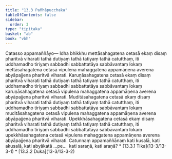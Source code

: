 ```yaml
---
title: "13.3 Pañhāpucchaka"
tableOfContents: false
sidebar:
  order: 3
type: "tipitaka"
basket: "ab"
book: "vbh"
---
```



<DynamicBreadcrumb />

<Division number="699" book="vbh" bookNo="30" page="296">

<Paragraph number="2026" book="vbh">
Catasso appamaññāyo—


</Paragraph>

<Paragraph number="2027" book="vbh">
Idha bhikkhu mettāsahagatena cetasā ekaṃ disaṃ pharitvā viharati tathā dutiyaṃ tathā tatiyaṃ tathā catutthaṃ, iti uddhamadho tiriyaṃ sabbadhi sabbattatāya sabbāvantaṃ lokaṃ mettāsahagatena cetasā vipulena mahaggatena appamāṇena averena abyāpajjena pharitvā viharati.


</Paragraph>

<Paragraph number="2028" book="vbh">
Karuṇāsahagatena cetasā ekaṃ disaṃ pharitvā viharati tathā dutiyaṃ tathā tatiyaṃ tathā catutthaṃ, iti uddhamadho tiriyaṃ sabbadhi sabbattatāya sabbāvantaṃ lokaṃ karuṇāsahagatena cetasā vipulena mahaggatena appamāṇena averena abyāpajjena pharitvā viharati.


</Paragraph>

<Paragraph number="2029" book="vbh">
Muditāsahagatena cetasā ekaṃ disaṃ pharitvā viharati tathā dutiyaṃ tathā tatiyaṃ tathā catutthaṃ, iti uddhamadho tiriyaṃ sabbadhi sabbattatāya sabbāvantaṃ lokaṃ muditāsahagatena cetasā vipulena mahaggatena appamāṇena averena abyāpajjena pharitvā viharati.


</Paragraph>

<Paragraph number="2030" book="vbh">
Upekkhāsahagatena cetasā ekaṃ disaṃ pharitvā viharati tathā dutiyaṃ tathā tatiyaṃ tathā catutthaṃ, iti uddhamadho tiriyaṃ sabbadhi sabbattatāya sabbāvantaṃ lokaṃ upekkhāsahagatena cetasā vipulena mahaggatena appamāṇena averena abyāpajjena pharitvā viharati.


</Paragraph>

</Division>
<Division number="700" book="vbh" bookNo="30" page="296">

<Paragraph number="2031" book="vbh">
Catunnaṃ appamaññānaṃ kati kusalā, kati akusalā, kati abyākatā …pe…  kati saraṇā, kati araṇā?

</Paragraph>
</Division>

<TableOfContents book="vbh" section="13.3">
* [13.3.1 Tika](13-3/13-3-1)
* [13.3.2 Duka](13-3/13-3-2)
</TableOfContents>